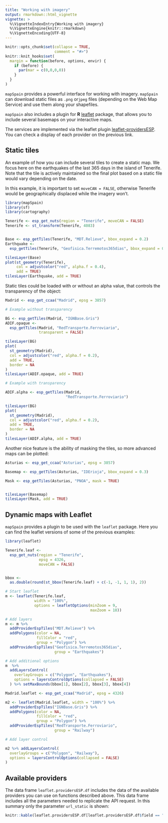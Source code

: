 ```yaml
---
title: "Working with imagery"
output: rmarkdown::html_vignette
vignette: >
  %\VignetteIndexEntry{Working with imagery}
  %\VignetteEngine{knitr::rmarkdown}
  %\VignetteEncoding{UTF-8}
---
```


```r
knitr::opts_chunk$set(collapse = TRUE,
                      comment = "#>")
knitr::knit_hooks$set(
  margin = function(before, options, envir) {
    if (before) {
      par(mar = c(0,0,0,0))
    }
  }
)

```

`mapSpain` provides a powerful interface for working with imagery. `mapSpain` can 
download static files as `.png` or`jpeg` files (depending on the Web Map Service) and
use them along your shapefiles.

`mapSpain` also includes a plugin for **R** [leaflet](https://rstudio.github.io/leaflet/) package, that allows you to include
several basemaps on your interactive maps.

The services are implemented via the leaflet plugin [leaflet-providersESP](dieghernan.github.io/leaflet-providersESP/). You can check a display of each provider on the previous link.

## Static tiles

An example of how you can include several tiles to create a static map. We focus here on the earthquakes of the last 365 days in the island of Tenerife. Note that the tile is actively maintained so the final plot based on a static file would vary depending on the date.

In this example, it is important to set `moveCAN = FALSE`, otherwise Tenerife would be
geographically displaced while the imagery won't.

```r
library(mapSpain)
library(sf)
library(cartography)

Tenerife <- esp_get_nuts(region = "Tenerife", moveCAN = FALSE)
Tenerife <- st_transform(Tenerife, 4083)


Base <- esp_getTiles(Tenerife, "MDT.Relieve", bbox_expand = 0.2)
Earthquake <-
  esp_getTiles(Tenerife, "Geofisica.Terremotos365dias", bbox_expand = 0.2)

tilesLayer(Base)
plot(st_geometry(Tenerife),
     col = adjustcolor("red", alpha.f = 0.4),
     add = TRUE)
tilesLayer(Earthquake, add = TRUE)

```

Static tiles could be loaded with or without an alpha value, that controls the transparency of the object:

```r

Madrid <- esp_get_ccaa("Madrid", epsg = 3857)

# Example without transparency

BG <- esp_getTiles(Madrid, "IGNBase.Gris")
ADIF.opaque <-
  esp_getTiles(Madrid, "RedTransporte.Ferroviario",
               transparent = FALSE)

tilesLayer(BG)
plot(
  st_geometry(Madrid),
  col = adjustcolor("red", alpha.f = 0.2),
  add = TRUE,
  border = NA
)
tilesLayer(ADIF.opaque, add = TRUE)

# Example with transparency

ADIF.alpha <- esp_getTiles(Madrid,
                           "RedTransporte.Ferroviario")

tilesLayer(BG)
plot(
  st_geometry(Madrid),
  col = adjustcolor("red", alpha.f = 0.2),
  add = TRUE,
  border = NA
)
tilesLayer(ADIF.alpha, add = TRUE)

```

Another nice feature is the ability of masking the tiles, so more advanced maps can be plotted:

```r

Asturias <- esp_get_ccaa("Asturias", epsg = 3857)

Basemap <- esp_getTiles(Asturias, "IDErioja", bbox_expand = 0.3)

Mask <- esp_getTiles(Asturias, "PNOA", mask = TRUE)


tilesLayer(Basemap)
tilesLayer(Mask, add = TRUE)

```

## Dynamic maps with Leaflet


`mapSpain` provides a plugin to be used with the `leaflet` package. Here you can find 
the leaflet versions of some of the previous examples:


```r

library(leaflet)

Tenerife.leaf <-
  esp_get_nuts(region = "Tenerife",
               epsg = 4326,
               moveCAN = FALSE)


bbox <-
  as.double(round(st_bbox(Tenerife.leaf) + c(-1, -1, 1, 1), 2))

# Start leaflet
m <- leaflet(Tenerife.leaf,
             width = "100%",
             options = leafletOptions(minZoom = 9,
                                      maxZoom = 18))

# Add layers
m <- m %>%
  addProviderEspTiles("MDT.Relieve") %>%
  addPolygons(color = NA,
              fillColor = "red",
              group = "Polygon") %>%
  addProviderEspTiles("Geofisica.Terremotos365dias",
                      group = "Earthquakes")

# Add additional options
m  %>%
  addLayersControl(
    overlayGroups = c("Polygon", "Earthquakes"),
    options = layersControlOptions(collapsed = FALSE)
  ) %>% setMaxBounds(bbox[1], bbox[2], bbox[3], bbox[4])


```


```r

Madrid.leaflet <- esp_get_ccaa("Madrid", epsg = 4326)

m2 <- leaflet(Madrid.leaflet, width = "100%") %>%
  addProviderEspTiles("IGNBase.Gris") %>%
  addPolygons(color = NA,
              fillColor = "red",
              group = "Polygon") %>%
  addProviderEspTiles("RedTransporte.Ferroviario",
                      group = "Railway")

# Add layer control

m2 %>% addLayersControl(
  overlayGroups = c("Polygon", "Railway"),
  options = layersControlOptions(collapsed = FALSE)
)

```

## Available providers 

The data frame `leaflet.providersESP.df` includes the data of the available providers 
you can use on functions described above. This data frame includes all the
parameters needed to replicate the API request. In this summary only the
parameter `url_static` is shown:

```r

knitr::kable(leaflet.providersESP.df[leaflet.providersESP.df$field == "url_static", ])

```

